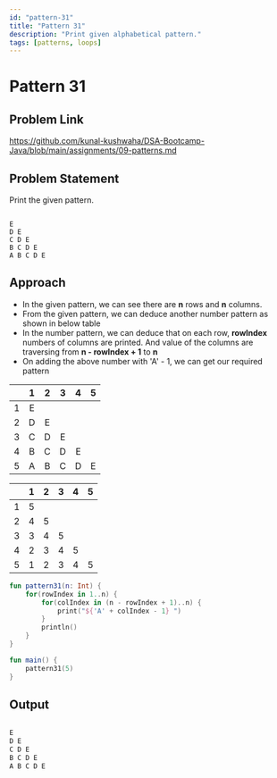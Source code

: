 ```yaml
---
id: "pattern-31"
title: "Pattern 31"
description: "Print given alphabetical pattern."
tags: [patterns, loops]
---
```




# Pattern 31

## Problem Link

https://github.com/kunal-kushwaha/DSA-Bootcamp-Java/blob/main/assignments/09-patterns.md

## Problem Statement

Print the given pattern.

```text

E 
D E 
C D E 
B C D E 
A B C D E 

```
## Approach

- In the given pattern, we can see there are **n** rows and **n** columns.
- From the given pattern, we can deduce another number pattern as shown in below table
- In the number pattern, we can deduce that on each row, **rowIndex** numbers of columns are printed. And value of the columns are traversing from **n - rowIndex + 1** to **n**
- On adding the above number with 'A' - 1, we can get our required pattern

<TableWrapper rows="5" cols="5">

|   	| 1 	| 2 	| 3 	| 4 	| 5 	|
|:-:	|:-:	|:-:	|:-:	|:-:	|:-:	|
| 1 	| E 	|   	|   	|   	|   	|
| 2 	| D 	| E 	|   	|   	|   	|
| 3 	| C 	| D 	| E 	|   	|   	|
| 4 	| B 	| C 	| D 	| E 	|   	|
| 5 	| A 	| B 	| C 	| D 	| E 	|

</TableWrapper>

<TableWrapper rows="5" cols="5">

|   	| 1 	| 2 	| 3 	| 4 	| 5 	|
|:-:	|:-:	|:-:	|:-:	|:-:	|:-:	|
| 1 	| 5 	|   	|   	|   	|   	|
| 2 	| 4 	| 5 	|   	|   	|   	|
| 3 	| 3 	| 4 	| 5 	|   	|   	|
| 4 	| 2 	| 3 	| 4 	| 5 	|   	|
| 5 	| 1 	| 2 	| 3 	| 4 	| 5 	|

</TableWrapper>

<Tabs>
<TabItem value="kotlin" label="Kotlin">
<SolutionAuthor name="@msvhora"/>

```kt
fun pattern31(n: Int) {
    for(rowIndex in 1..n) {
        for(colIndex in (n - rowIndex + 1)..n) {
            print("${'A' + colIndex - 1} ")
        }
        println()
    }
}

fun main() {	
    pattern31(5)
}
```
</TabItem>
</Tabs>

## Output

```kt

E 
D E 
C D E 
B C D E 
A B C D E 

```
